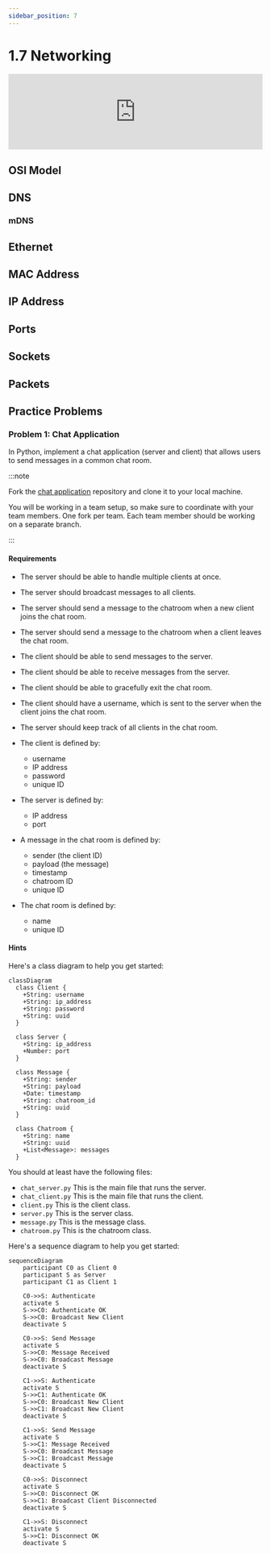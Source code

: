 ```yaml
---
sidebar_position: 7
---
```


# 1.7 Networking

<iframe
  src="https://blksail-edu.github.io/slides/networking/"
  width="100%"
  height={320}
  frameborder="0"
  allowfullscreen
></iframe>

## OSI Model

## DNS

### mDNS

## Ethernet

## MAC Address

## IP Address

## Ports

## Sockets

## Packets

## Practice Problems

### Problem 1: Chat Application

In Python, implement a chat application (server and client) that allows users to send messages in a common chat room.

:::note

Fork the [chat application](https://github.com/blksail-edu/simple-chat-app) repository and clone it to your local machine.

You will be working in a team setup, so make sure to coordinate with your team members.
One fork per team.
Each team member should be working on a separate branch.

:::

#### Requirements

- The server should be able to handle multiple clients at once.
- The server should broadcast messages to all clients.
- The server should send a message to the chatroom when a new client joins the chat room.
- The server should send a message to the chatroom when a client leaves the chat room.
- The client should be able to send messages to the server.
- The client should be able to receive messages from the server.
- The client should be able to gracefully exit the chat room.
- The client should have a username, which is sent to the server when the client joins the chat room.
- The server should keep track of all clients in the chat room.
- The client is defined by:

  - username
  - IP address
  - password
  - unique ID

- The server is defined by:

  - IP address
  - port

- A message in the chat room is defined by:

  - sender (the client ID)
  - payload (the message)
  - timestamp
  - chatroom ID
  - unique ID

- The chat room is defined by:

  - name
  - unique ID

#### Hints

Here's a class diagram to help you get started:

```mermaid
classDiagram
  class Client {
    +String: username
    +String: ip_address
    +String: password
    +String: uuid
  }

  class Server {
    +String: ip_address
    +Number: port
  }

  class Message {
    +String: sender
    +String: payload
    +Date: timestamp
    +String: chatroom_id
    +String: uuid
  }

  class Chatroom {
    +String: name
    +String: uuid
    +List<Message>: messages
  }

```

You should at least have the following files:

- `chat_server.py`
  This is the main file that runs the server.
- `chat_client.py`
  This is the main file that runs the client.
- `client.py`
  This is the client class.
- `server.py`
  This is the server class.
- `message.py`
  This is the message class.
- `chatroom.py`
  This is the chatroom class.

Here's a sequence diagram to help you get started:

```mermaid
sequenceDiagram
    participant C0 as Client 0
    participant S as Server
    participant C1 as Client 1

    C0->>S: Authenticate
    activate S
    S->>C0: Authenticate OK
    S->>C0: Broadcast New Client
    deactivate S

    C0->>S: Send Message
    activate S
    S->>C0: Message Received
    S->>C0: Broadcast Message
    deactivate S

    C1->>S: Authenticate
    activate S
    S->>C1: Authenticate OK
    S->>C0: Broadcast New Client
    S->>C1: Broadcast New Client
    deactivate S

    C1->>S: Send Message
    activate S
    S->>C1: Message Received
    S->>C0: Broadcast Message
    S->>C1: Broadcast Message
    deactivate S

    C0->>S: Disconnect
    activate S
    S->>C0: Disconnect OK
    S->>C1: Broadcast Client Disconnected
    deactivate S

    C1->>S: Disconnect
    activate S
    S->>C1: Disconnect OK
    deactivate S
```

